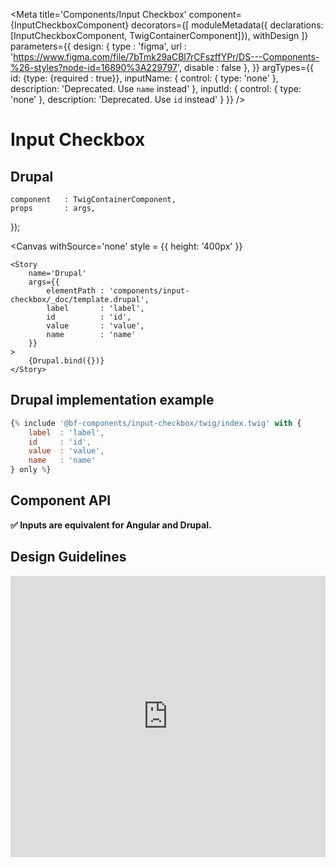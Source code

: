 
<Meta
    title='Components/Input Checkbox'
    component={InputCheckboxComponent}
    decorators={[
        moduleMetadata({ declarations: [InputCheckboxComponent, TwigContainerComponent]}),
        withDesign
    ]}
    parameters={{
        design: {
            type    : 'figma',
            url     : 'https://www.figma.com/file/7bTmk29aCBl7rCFszffYPr/DS---Components-%26-styles?node-id=16890%3A229797',
            disable : false
        },
    }}
    argTypes={{
        id: {type: {required : true}},
        inputName: {
            control: { type: 'none' },
            description: 'Deprecated. Use `name` instead'
        },
        inputId: {
            control: { type: 'none' },
            description: 'Deprecated. Use `id` instead'
        }
    }}
/>

# Input Checkbox

## Drupal

    component   : TwigContainerComponent,
    props       : args,
});

<Canvas
    withSource='none'
    style = {{ height: '400px' }}
>
    <Story
        name='Drupal'
        args={{
            elementPath : 'components/input-checkbox/_doc/template.drupal',
            label       : 'label',
            id          : 'id',
            value       : 'value',
            name        : 'name'
        }}
    >
        {Drupal.bind({})}
    </Story>
</Canvas>


## Drupal implementation example

```jsx
{% include '@bf-components/input-checkbox/twig/index.twig' with {
    label  : 'label',
    id     : 'id',
    value  : 'value',
    name   : 'name'
} only %}
```

## Component API

**✅ Inputs are equivalent for Angular and Drupal.**

<Props of={InputCheckboxComponent} />


## Design Guidelines

<iframe width='100%' height='450' src='https://www.figma.com/embed?embed_host=share&url=https%3A%2F%2Fwww.figma.com%2Ffile%2F7bTmk29aCBl7rCFszffYPr%2FDS---Components-%2526-styles%3Fnode-id%3D16890%253A229797
' frameBorder='0' allowFullScreen></iframe>